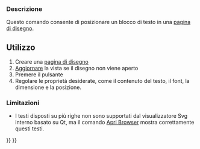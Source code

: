 <languages/>
{{Docnav/it
|[[Drawing_View/it|Inserisci una vista]]
|[[Drawing_Clip/it|Ritaglio]]
|[[Drawing_Workbench/it|Drawing]]
|IconL=Drawing_View.png
|IconC=Workbench_Drawing.svg
|IconR=Drawing_Clip.png
}}

{{GuiCommand/it
|Name=Drawing_Annotation
|Name/it=Annotazione
|MenuLocation=Drawing → Annotazione
|Workbenches=[[Drawing Workbench/it|Drawing]]
}}

<span id="Description"></span>
=== Descrizione ===

Questo comando consente di posizionare un blocco di testo in una [[Drawing Landscape A3/it|pagina di disegno]].

<span id="Usage"></span>
==Utilizzo==

# Creare una [[Drawing Landscape A3/it|pagina di disegno]]
# [[Std_Refresh/it|Aggiornare]] la vista se il disegno non viene aperto
# Premere il pulsante {{KEY|[[Image:Drawing Annotation.png|16px]] [[Drawing Annotation/it|Annotazione]]}}
# Regolare le proprietà desiderate, come il contenuto del testo, il font, la dimensione e la posizione.

<span id="Limitations"></span>
=== Limitazioni ===

* I testi disposti su più righe non sono supportati dal visualizzatore Svg interno basato su Qt, ma il comando [[Drawing Openbrowser/it|Apri Browser]] mostra correttamente questi testi.
{{clear}}

{{Docnav/it
|[[Drawing_View/it|Inserisci una vista]]
|[[Drawing_Clip/it|Ritaglio]]
|[[Drawing_Workbench/it|Drawing]]
|IconL=Drawing_View.png
|IconC=Workbench_Drawing.svg
|IconR=Drawing_Clip.png
}}

{{Drawing Tools navi{{#translation:}}}}
{{Userdocnavi{{#translation:}}}}